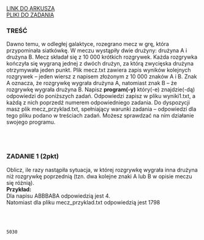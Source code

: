 
<div className="box_link"><a className="link  link_materials" target="_blank" href="https://arkusze.pl/maturalne/informatyka-2022-grudzien-probna-rozszerzona.pdf">LINK DO ARKUSZA</a>
<br/>
<a className="link  link_materials" href="https://arkusze.pl/maturalne/informatyka-2022-grudzien-probna-rozszerzona-zalaczniki.zip"> PLIKI DO ZADANIA</a>

<br/>
</div>

### TREŚĆ
Dawno temu, w odległej galaktyce, rozegrano mecz w grę, która przypominała siatkówkę.
W meczu wystąpiły dwie drużyny: drużyna A i drużyna B. Mecz składał się z 10 000 krótkich
rozgrywek. Każda rozgrywka kończyła się wygraną jednej z dwóch drużyn, za którą
zwycięska drużyna otrzymywała jeden punkt.
Plik mecz.txt zawiera zapis wyników kolejnych rozgrywek – jeden wiersz z napisem
złożonym z 10 000 znaków A i B. Znak A oznacza, że rozgrywkę wygrała drużyna A,
natomiast znak B – że rozgrywkę wygrała drużyna B.
Napisz <b>program(-y)</b> który(-e) znajdzie(-dą) odpowiedzi do poniższych zadań. Odpowiedzi
zapisz w pliku wyniki1.txt, a każdą z nich poprzedź numerem odpowiedniego zadania.
Do dyspozycji masz plik mecz_przyklad.txt, spełniający warunki zadania – odpowiedzi
dla tego pliku podano w treściach zadań. Możesz sprawdzać na nim działanie swojego
programu.

<br/><br/>

### ZADANIE 1 (2pkt)

Oblicz, ile razy nastąpiła sytuacja, w której rozgrywkę wygrała inna drużyna niż rozgrywkę
poprzednią (tzn. dwa kolejne znaki A lub B w opisie meczu się różnią).<br/>
<b>Przykład:<br/></b> Dla napisu ABBBABA odpowiedzią jest 4.<br/>
Natomiast dla pliku mecz_przyklad.txt odpowiedzią jest 1798

<br/>
<br/>
<Dropdown title="ODPOWIEDŹ">
<Code>
5030
</Code>
</Dropdown>

<Dropdown title="PRZYKŁADOWE ROZWIĄZANIE CAŁEGO ZADANIA">

</Dropdown>



